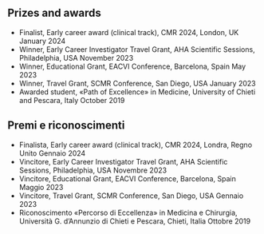 ::: {.content-visible when-profile="english"}
# Prizes and awards
- Finalist, Early career award (clinical track), CMR 2024, London, UK \hfill January 2024
- Winner, Early Career Investigator Travel Grant, AHA Scientific Sessions, Philadelphia, USA \hfill November 2023
- Winner, Educational Grant, EACVI Conference, Barcelona, Spain \hfill May 2023
- Winner, Travel Grant, SCMR Conference, San Diego, USA \hfill January 2023
- Awarded student, «Path of Excellence» in Medicine, University of Chieti and Pescara, Italy \hfill October 2019
:::

::: {.content-visible when-profile="italian"}
# Premi e riconoscimenti
- Finalista, Early career award (clinical track), CMR 2024, Londra, Regno Unito \hfill Gennaio 2024
- Vincitore, Early Career Investigator Travel Grant, AHA Scientific Sessions, Philadelphia, USA \hfill Novembre 2023
- Vincitore, Educational Grant, EACVI Conference, Barcelona, Spain \hfill Maggio 2023
- Vincitore, Travel Grant, SCMR Conference, San Diego, USA \hfill Gennaio 2023
- Riconoscimento «Percorso di Eccellenza» in Medicina e Chirurgia, Università G. d’Annunzio di Chieti e Pescara, Chieti, Italia \hfill Ottobre 2019
:::